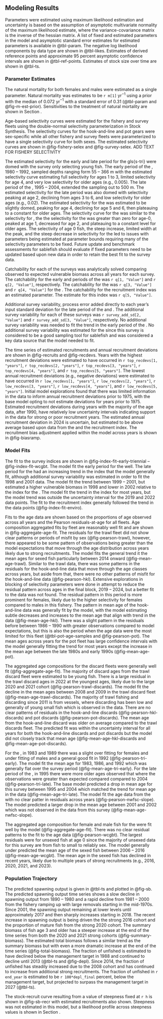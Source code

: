 ## Modeling Results

Parameters were estimated using maximum likelihood estimation and uncertainty is based on the assumption of asymptotic multivariate normality of the maximum likelihood estimate, where the variance-covariance matrix is the inverse of the hessian matrix. A list
of fixed and estimated parameters in the model and asymptotic standard error estimates for estimated parameters is available in @tbl-param. The negative log likelihood components by data type are shown in @tbl-likes. Estimates of derived reference points and approximate 95 percent asymptotic confidence intervals are shown in @tbl-ref-points. Estimates of stock size over time are shown in @tbl-ts.

### Parameter Estimates

The natural mortality for both females and males were estimated as a single parameter. Natural mortality was estimates to be `r m[1]` yr$^{-1}$ using a prior with the median of 0.072 yr$^{-1}$ with a standard error of 0.31 (@tbl-param and @fig-m-est-prior). Sensitivities to the treatment of natural mortality are shown in Section \ref{sensitivities}.

Age-based selectivity curves were estimated for the fishery and survey fleets using the double-normal selectivity parameterization in Stock Synthesis. The selectivity curves for the hook-and-line and pot gears were sex-specific while all other fishery and survey fleets were parameterized to have a single selectivity curve for both sexes. The estimated selectivity curves are shown in @fig-fishery-selex and @fig-survey-selex. ADD TEXT FOR FISHERY SELECTIVITY

The estimated selectivity for the early and late period for the gls{s-tri} were domed with the survey only selecting young fish. The early period of the \gls{s-tri}, 1980 -- 1992, sampled depths ranging form 55 -- 366 m with the estimated selectivity curve estimating full selectivity for ages 1 to 3, limited selectivity for age 4, and very low selectivity for older ages (e.g., 0.005). The late period of the \gls{s-tri}, 1995 -- 2004, extended the sampling out to 500 m.  The estimated selectivity for the late period was also domed with selectivity peaking at age 2, declining from ages 3 to 6, and low selectivity for older ages (e.g., 0.02). The estimated selectivity for the \gls{s-nslope} was estimated to be slightly domed, peaking for age 4, declining for age 5 and 6, then plateauing to a constant for older ages. The selectivity curve for the \gls{s-wcgbt} was similar to the selectivity for \gls{s-nslope}, the the selectivity for the \gls{s-wcgbt} was greater than zero for age-0, peaked at age 1, decreased for age 2, and plateauing to a constant level for older ages. The selectivity of age 0 fish, the steep increase, limited width at the peak, and the steep decrease in selectivity for the \gls{s-wcgbt} led to issues with parameters being estimated at parameter bounds requiring many of the selectivity parameters to be fixed. Future update and benchmark assessments for sablefish should evaluate if fixed parameters need to be updated based upon new data in order to retain the best fit to the survey data.     

Catchability for each of the surveys was analytically solved comparing observed to expected vulnerable biomass across all years for each survey. The catchability for the early and periods of the \gls{s-tri} was `r q[1, "Value"]` and `r q[2, "Value"]`, respectively. The catchability for the \gls{s-nslope} was `r q[3, "Value"]` and `r q[4, "Value"]` for the \gls{s-wcgbt}.  The catchability for the recruitment index was an estimated parameter.  The estimate for this index was `r q[5, "Value"]`.

Additional survey variability, process error added directly to each year’s input standard deviation for the late period of the \gls{s-tri} and \gls{s-nslope}.  The additional survey variability for each of these surveys was `r survey_add_sd[2, "Value"]` and `r survey_add_sd[3, "Value"]`, respectively.  No additional survey variability was needed to fit the trend in the early period of the \gls{s-tri}. No additional survey variability was estimated for the \gls{s-wcgbt} since this survey is considered to be a good sampling tool for sablefish and was considered a key data source that the model needed to fit. 

The time series of estimated recruitments and annual recruitment deviations are shown in @fig-recruits and @fig-recdevs. Years with the highest recruitment deviations were estimated to have occurred in `r top_recdevs[1, "years"]`, `r top_recdevs[2, "years"]`, `r top_recdevs[3, "years"]`, `r top_recdevs[4, "years"]`, and `r top_recdevs[5, "years"]`. The lowest annual recruitment deviations (e.g., negative deviations) were estimated to have occurred in `r low_recdevs[1, "years"]`, `r low_recdevs[2, "years"]`, `r low_recdevs[3, "years"]`, `r low_recdevs[4, "years"]`, and `r low_recdevs[5, "years"]`. Initial model explorations found that there was limited information in the data to inform annual recruitment deviations prior to 1975, with the base model opting to not estimate deviations for years prior to 1975. Estimated recruitment deviations during years with the majority of the age data, after 1990, have relatively low uncertainty intervals indicating support in the data for strong or poor recruitment years. The estimated annual recruitment deviation in 2024 is uncertain, but estimated to be above average based upon data from the \gls{s-wcgbt} and the recruitment index. The recruitment bias adjustment applied within the model across years is shown in @fig-biasramp.

### Model Fits

The fit to the survey indices are shown in @fig-index-fit-early-triennial -- @fig-index-fit-wcgbt. The model fit the early period for the \gls{s-tri} well.  The late period for the \gls{s-tri} had an increasing trend in the index that the model generally fit, although additional survey variability was estimated in order to fit the 1998 and 2001 data. The model fit the trend between 1999 -- 2001, but estimated a higher vulnerable biomass in 1998 and lower in 2002 relative to the index for the \gls{s-nslope}. The model fit the trend in the \gls{s-wcgbt} index for most years, but the model trend was outside the uncertainty interval for the 2019 and 2022 data points. The fit to the recruitment index generally followed the trend in the data points (@fig-index-fit-enviro). 

Fits to the age data are shown based on the proportions of age observed across all years and the Pearson residuals-at-age for all fleets. Age composition aggregated fits by fleet are reasonably well fit and are shown in @fig-aggregate-age-fit. The residuals for the trawl fleet did not show clear patterns or periods of misfit by sex (@fig-pearson-trawl), however, there appeared to be some pattern of observations being greater than the model expectations that move through the age distribution across years likely due to strong recruitments.  The model fits the general trend it the mean ages for sexed fish particularly between 2014 onward (@fig-mean-age-trawl). Similar to the trawl data, there was some patterns in the residuals for the hook-and-line data that move through the age classes across years, but aside from that, there were no other patterns of misfit for the hook-and-line data (@fig-pearson-hkl). Extensive explorations in blocking of selectivity parameters were done in attempt to reduce the residual pattern across ages in the final block, 2019 -- 2024, but a better fit to the data was not found. The residual pattern in this period is more prominent for females, likely due to the higher selectivity for females compared to males in this fishery. The pattern in mean age of the hook-and-line data was generally fit by the model, with the model estimating subtle decreases and increases to the mean age that align with trend in the data (@fig-mean-age-hkl). There was a slight pattern in the residuals before between 1986 -- 1990 with greater observations compared to model expectations, but this is also the period when the age data were the most limited for this fleet (@tbl-pot-age-samples and @fig-pearson-pot). The mean ages across years for the pot fleet has large confidence intervals with the model generally fitting the trend for most years except the increase in the mean age between the late 1980s and early 1990s (@fig-mean-age-pot).     

The aggregated age compositions for the discard fleets were generally well fit (@fig-aggregate-age-fit). The majority of discard ages from the trawl discard fleet were estimated to be young fish. There is a large residual in the trawl discard ages in 2022 at the youngest ages, likely due to the large 2020 and 2021 cohort (@fig-pearson-trawl-discards). The model fit the decline in the mean ages between 2008 and 2009 in the trawl discard fleet (@fig-mean-age-trawl-discards). The majority of trawl fishing and discarding since 2011 is from \gls{ifq} vessels, where discarding has been low and generally of young small fish which is observed in the data. There are no clear patterns of residuals in the hook-and-line discards (@fig-pearson-hkl-discards) and pot discards (@fig-pearson-pot-discards). The mean age from the hook-and-line discard was older on average compared to the trawl discards fleet. The predicted fit was within the uncertainty interval for all years for both the hook-and-line discards and pot discards but the model did not closely track that mean age (@fig-mean-age-hkl-discards and @fig-mean-age-pot-discards). 

For the \gls{s-tri}, in 1983 and 1989 there was a slight over fitting for females and under fitting of males and a general good fit in 1992 (@fig-pearson-tri-early). The model fit the mean age for 1983, 1986, and 1992 which was generally flat over the survey period (@fig-mean-age-tri-early). For the late period of the \gls{s-tri}, in 1995 there were more older ages observed that where the observations were greater than expected compared compared to 2004 (@fig-pearson-tri-late). The base model predicted a drop in mean age for this survey between 1995 and 2004 which matched the trend for mean age in the data (@fig-mean-age-tri-late). The model fit the age data from the \gls{s-nslope} with no clear patter in residuals across years (@fig-pearson-nwfsc-slope). The model predicted a larger drop in the mean age between 2001 and 2002 which was not observed in the data from this survey (@fig-mean-age-nwfsc-slope).  

The aggregated age composition for female and male fish for the \gls{s-wcgbt} were fit well by the model (@fig-aggregate-age-fit). There was no clear residual patterns to the fit to the \gls{s-wcgbt} age data (@fig-pearson-wcgbt).  The largest residuals were for unsexed fish at age 0 since the majority of unsexed data for this survey are from fish to small to reliably sex. The model generally under predicted the mean age of the sexed fish between 2006 -- 2016 (@fig-mean-age-wcgbt).  The mean age in the sexed fish has declined in recent years, likely due to multiple years of strong recruitments (e.g., 2016, 2020, 2021, and 2023).   

### Population Trajectory

The predicted spawning output is given in @tbl-ts and plotted in @fig-sb.  The predicted spawning output time series shows a slow decline in spawning output from 1890 -- 1980 and a rapid decline from 1981 -- 2000 from the fishery ramping up with large removals starting in the mid-1970s. Since 2001, the spawning output  remaining at lower levels until approximately 2017 and then sharply increases starting in 2018. The recent increase in spawning output is being driven the the strong 2016 cohort and the proportion of mature fish from the strong 2020 cohort. The summary biomass of fish age 3 and older has a steeper increase at the end of the time series from both the 2020 and 2021 strong cohorts (@fig-summary-biomass). The estimated total biomass follows a similar trend as the summary biomass but with even a more dramatic increase at the end of the time series (@fig-total-biomass). The fraction of unfished is estimated to have declined below the management target in 1988 and continued to decline until 2013 (@tbl-ts and @fig-depl). Since 2014, the fraction of unfished has steadily increased due to the 2008 cohort and has continued to increase from additional strong recruitments.  The fraction of unfished in `r end_year` is estimated to be `r 100*depl_final` percent, below the management target, but projected to surpass the management target in 2027 (@tbl-ts).     

The stock-recruit curve resulting from a value of steepness fixed at `r h` is shown in @fig-sb-recr with estimated recruitments also shown. Steepness
was not estimated in this model, but a likelihood profile across steepness values is shown in Section \ref{profiles}.





